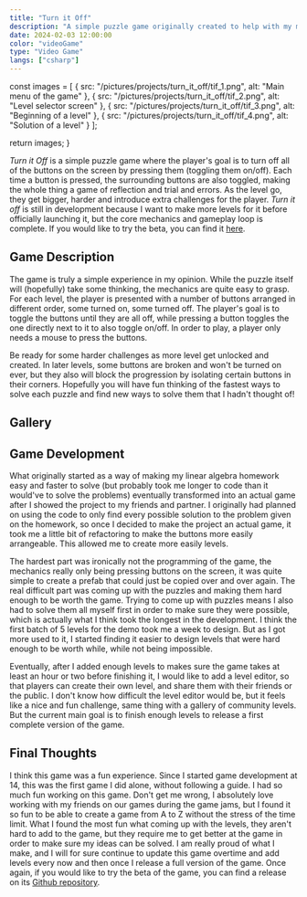 ```yaml
---
title: "Turn it Off"
description: "A simple puzzle game originally created to help with my math homework turned into a fully-fledged game"
date: 2024-02-03 12:00:00
color: "videoGame"
type: "Video Game"
langs: ["csharp"]
---
```


  const images = [
    { src: "/pictures/projects/turn_it_off/tif_1.png", alt: "Main menu of the game" },
    { src: "/pictures/projects/turn_it_off/tif_2.png", alt: "Level selector screen" },
    { src: "/pictures/projects/turn_it_off/tif_3.png", alt: "Beginning of a level" },
    { src: "/pictures/projects/turn_it_off/tif_4.png", alt: "Solution of a level" }
  ];

return images;
}

_Turn it Off_ is a simple puzzle game where the player's goal is to turn off
all of the buttons on the screen by pressing them (toggling them on/off).
Each time a button is pressed, the surrounding buttons are also toggled, making
the whole thing a game of reflection and trial and errors. As the level go,
they get bigger, harder and introduce extra challenges for the player. _Turn it
off_ is still in development because I want to make more levels for it before
officially launching it, but the core mechanics and gameplay loop is complete.
If you would like to try the beta, you can find it <a href="https://github.com/Sp0k/turn-it-off/releases" target="_blank">here</a>.

## Game Description

The game is truly a simple experience in my opinion. While the puzzle itself
will (hopefully) take some thinking, the mechanics are quite easy to grasp.
For each level, the player is presented with a number of buttons arranged in
different order, some turned on, some turned off. The player's goal is to
toggle the buttons until they are all off, while pressing a button toggles the
one directly next to it to also toggle on/off. In order to play, a player only
needs a mouse to press the buttons.

Be ready for some harder challenges as more level get unlocked and created. In
later levels, some buttons are broken and won't be turned on ever, but they
also will block the progression by isolating certain buttons in their corners.
Hopefully you will have fun thinking of the fastest ways to solve each puzzle
and find new ways to solve them that I hadn't thought of!

## Gallery

<Gallery images={imgArray()} client:load />

## Game Development

What originally started as a way of making my linear algebra homework easy and
faster to solve (but probably took me longer to code than it would've to solve
the problems) eventually transformed into an actual game after I showed the
project to my friends and partner. I originally had planned on using the code
to only find every possible solution to the problem given on the homework, so
once I decided to make the project an actual game, it took me a little bit of
refactoring to make the buttons more easily arrangeable. This allowed me to
create more easily levels.

The hardest part was ironically not the programming of the game, the mechanics
really only being pressing buttons on the screen, it was quite simple to create
a prefab that could just be copied over and over again. The real difficult part
was coming up with the puzzles and making them hard enough to be worth the game.
Trying to come up with puzzles means I also had to solve them all myself first
in order to make sure they were possible, which is actually what I think
took the longest in the development. I think the first batch of 5 levels for
the demo took me a week to design. But as I got more used to it, I started
finding it easier to design levels that were hard enough to be worth while,
while not being impossible.

Eventually, after I added enough levels to makes sure the game takes at least
an hour or two before finishing it, I would like to add a level editor, so that
players can create their own level, and share them with their friends or the
public. I don't know how difficult the level editor would be, but it feels like
a nice and fun challenge, same thing with a gallery of community levels. But
the current main goal is to finish enough levels to release a first complete
version of the game.

## Final Thoughts

I think this game was a fun experience. Since I started game development at 14,
this was the first game I did alone, without following a guide. I had so much
fun working on this game. Don't get me wrong, I absolutely love working with my
friends on our games during the game jams, but I found it so fun to be able to
create a game from A to Z without the stress of the time limit. What I found
the most fun what coming up with the levels, they aren't hard to add to the
game, but they require me to get better at the game in order to make sure my
ideas can be solved. I am really proud of what I make, and I will for sure
continue to update this game overtime and add levels every now and then once I
release a full version of the game. Once again, if you would like to try
the beta of the game, you can find a release on its <a href="https://github.com/Sp0k/turn-it-off/releases" target="_blank">Github repository</a>.
